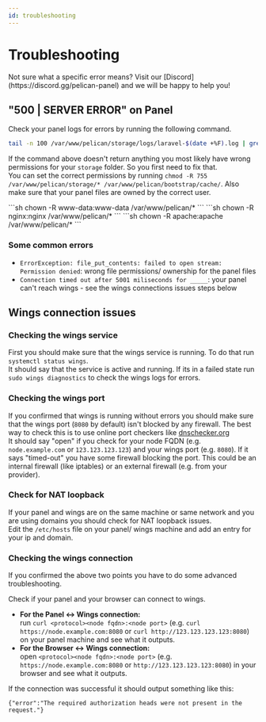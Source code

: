 ```yaml
---
id: troubleshooting
---
```


# Troubleshooting

<Admonition type="info">
    Not sure what a specific error means?  
    Visit our [Discord](https://discord.gg/pelican-panel) and we will be happy to help you!
</Admonition>

## "500 | SERVER ERROR" on Panel

Check your panel logs for errors by running the following command.

```sh
tail -n 100 /var/www/pelican/storage/logs/laravel-$(date +%F).log | grep "\[$(date +%Y)"
```

If the command above doesn't return anything you most likely have wrong permissions for your `storage` folder. So you first need to fix that.  
You can set the correct permissions by running `chmod -R 755 /var/www/pelican/storage/* /var/www/pelican/bootstrap/cache/`. Also make sure that your panel files are owned by the correct user.

<Tabs>
    <TabItem value='NGINX/Apache'>
        ```sh
        chown -R www-data:www-data /var/www/pelican/* 
        ```
    </TabItem>
    <TabItem value='Rocky Linux NGINX'>
        ```sh 
        chown -R nginx:nginx /var/www/pelican/* 
        ```
    </TabItem>
    <TabItem value='Rocky Linux Apache'>
        ```sh 
        chown -R apache:apache /var/www/pelican/* 
        ```
    </TabItem>
</Tabs>

### Some common errors

* `ErrorException: file_put_contents: failed to open stream: Permission denied`: wrong file permissions/ ownership for the panel files
* `Connection timed out after 5001 miliseconds for _____`: your panel can't reach wings - see the wings connections issues steps below

## Wings connection issues

### Checking the wings service

First you should make sure that the wings service is running. To do that run `systemctl status wings`.  
It should say that the service is active and running. If its in a failed state run `sudo wings diagnostics` to check the wings logs for errors.

### Checking the wings port

If you confirmed that wings is running without errors you should make sure that the wings port (`8080` by default) isn't blocked by any firewall. The best way to check this is to use online port checkers like [dnschecker.org](https://dnschecker.org/port-scanner.php)  
It should say "open" if you check for your node FQDN (e.g. `node.example.com` or `123.123.123.123`) and your wings port (e.g. `8080`). If it says "timed-out" you have some firewall blocking the port. This could be an internal firewall (like iptables) or an external firewall (e.g. from your provider).

### Check for NAT loopback

If your panel and wings are on the same machine or same network and you are using domains you should check for NAT loopback issues.  
Edit the `/etc/hosts` file on your panel/ wings machine and add an entry for your ip and domain.

### Checking the wings connection

If you confirmed the above two points you have to do some advanced troubleshooting.

Check if your panel and your browser can connect to wings.  
* **For the Panel <-> Wings connection:**  
run `curl <protocol><node fqdn>:<node port>` (e.g. `curl https://node.example.com:8080` or `curl http://123.123.123.123:8080`) on your panel machine and see what it outputs.
* **For the Browser <-> Wings connection:**  
open `<protocol><node fqdn>:<node port>` (e.g. `https://node.example.com:8080` or `http://123.123.123.123:8080`) in your browser and see what it outputs.

If the connection was successful it should output something like this:
```
{"error":"The required authorization heads were not present in the request."}
```
